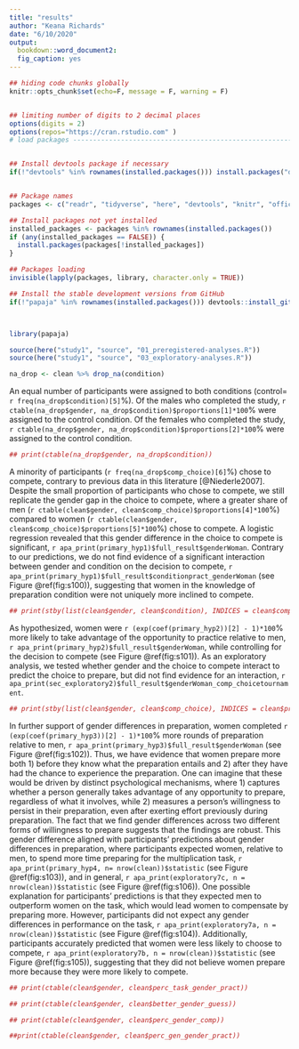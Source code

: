 ```yaml
---
title: "results"
author: "Keana Richards"
date: "6/10/2020"
output:
  bookdown::word_document2:
  fig_caption: yes 
---
```


```r

## hiding code chunks globally 
knitr::opts_chunk$set(echo=F, message = F, warning = F)


## limiting number of digits to 2 decimal places
options(digits = 2)
options(repos="https://cran.rstudio.com" )
# load packages -----------------------------------------------------------


## Install devtools package if necessary
if(!"devtools" %in% rownames(installed.packages())) install.packages("devtools")


## Package names
packages <- c("readr", "tidyverse", "here", "devtools", "knitr", "officer", "summarytools")

## Install packages not yet installed
installed_packages <- packages %in% rownames(installed.packages())
if (any(installed_packages == FALSE)) {
  install.packages(packages[!installed_packages])
}

## Packages loading
invisible(lapply(packages, library, character.only = TRUE))

## Install the stable development versions from GitHub
if(!"papaja" %in% rownames(installed.packages())) devtools::install_github("crsh/papaja")



library(papaja)

source(here("study1", "source", "01_preregistered-analyses.R"))
source(here("study1", "source", "03_exploratory-analyses.R"))

na_drop <- clean %>% drop_na(condition) 

```

An equal number of participants were assigned to both conditions (control= `r freq(na_drop$condition)[5]`%). Of the males who completed the study, `r ctable(na_drop$gender, na_drop$condition)$proportions[1]*100`% were assigned to the control condition. Of the females who completed the study, `r ctable(na_drop$gender, na_drop$condition)$proportions[2]*100`% were assigned to the control condition. 

```r
## print(ctable(na_drop$gender, na_drop$condition))
```

A minority of participants (`r freq(na_drop$comp_choice)[6]`%) chose to compete, contrary to previous data in this literature [@Niederle2007]. Despite the small proportion of participants who chose to compete, we still replicate the gender gap in the choice to compete, where a greater share of men (`r ctable(clean$gender, clean$comp_choice)$proportions[4]*100`%) compared to women (`r ctable(clean$gender, clean$comp_choice)$proportions[5]*100`%) chose to compete. A logistic regression revealed that this gender difference in the choice to compete is significant, `r apa_print(primary_hyp1)$full_result$genderWoman`. Contrary to our predictions, we do not find evidence of a significant interaction between gender and condition on the decision to compete, `r apa_print(primary_hyp1)$full_result$conditionpract_genderWoman` (see Figure \@ref(fig:s100)), suggesting that women in the knowledge of preparation condition were not uniquely more inclined to compete. 

```r
## print(stby(list(clean$gender, clean$condition), INDICES = clean$comp_choice, FUN = ctable))
```

As hypothesized, women were `r (exp(coef(primary_hyp2))[2] - 1)*100`% more likely to take advantage of the opportunity to practice relative to men, `r apa_print(primary_hyp2)$full_result$genderWoman`, while controlling for the decision to compete (see Figure \@ref(fig:s101)). As an exploratory analysis, we tested whether gender and the choice to compete interact to predict the choice to prepare, but did not find evidence for an interaction, `r apa_print(sec_exploratory2)$full_result$genderWoman_comp_choicetournament`. 


```r
## print(stby(list(clean$gender, clean$comp_choice), INDICES = clean$pract_choice, FUN = ctable))

```

In further support of gender differences in preparation, women  completed `r (exp(coef(primary_hyp3))[2] - 1)*100`% more rounds of preparation relative to men, `r apa_print(primary_hyp3)$full_result$genderWoman` (see Figure \@ref(fig:s102)). Thus, we have evidence that women prepare more both 1) before they know what the preparation entails and 2) after they have had the chance to experience the preparation. One can imagine that these would be driven by distinct psychological mechanisms, where 1) captures whether a person generally takes advantage of any opportunity to prepare, regardless of what it involves, while 2) measures a person's willingness to persist in their preparation, even after exerting effort previously during preparation. The fact that we find gender differences across two different forms of willingness to prepare suggests that the findings are robust. This gender difference aligned with participants' predictions about gender differences in preparation, where participants expected women, relative to men, to spend more time preparing for the multiplication task, `r apa_print(primary_hyp4, n= nrow(clean))$statistic` (see Figure \@ref(fig:s103)), and in general, `r apa_print(exploratory7c, n = nrow(clean))$statistic` (see Figure \@ref(fig:s106)). One possible explanation for participants' predictions is that they expected men to outperform women on the task, which would lead women to compensate by preparing more. However, participants did not expect any gender differences in performance on the task, `r apa_print(exploratory7a, n = nrow(clean))$statistic` (see Figure \@ref(fig:s104)). Additionally, participants accurately predicted that women were less likely to choose to compete, `r apa_print(exploratory7b, n = nrow(clean))$statistic` (see Figure \@ref(fig:s105)), suggesting that they did not believe women prepare more because they were more likely to compete. 


```r
## print(ctable(clean$gender, clean$perc_task_gender_pract))
```

```r
## print(ctable(clean$gender, clean$better_gender_guess))
```

```r
## print(ctable(clean$gender, clean$perc_gender_comp))
```

```r
##print(ctable(clean$gender, clean$perc_gen_gender_pract))
```


